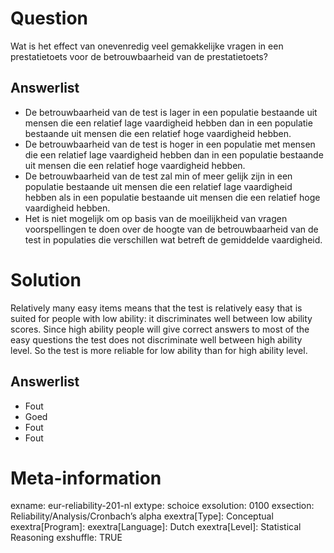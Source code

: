 Question
========
Wat is het effect van onevenredig veel gemakkelijke vragen in een prestatietoets voor de betrouwbaarheid van de prestatietoets?

Answerlist
----------
* De betrouwbaarheid van de test is lager in een populatie bestaande uit mensen die een relatief lage vaardigheid hebben dan in een populatie bestaande uit mensen die een relatief hoge vaardigheid hebben.
* De betrouwbaarheid van de test is hoger in een populatie met mensen die een relatief lage vaardigheid hebben dan in een populatie bestaande uit mensen die een relatief hoge vaardigheid hebben.
* De betrouwbaarheid van de test zal min of meer gelijk zijn in een populatie bestaande uit mensen die een relatief lage vaardigheid hebben als in een populatie bestaande uit mensen die een relatief hoge vaardigheid hebben.
* Het is niet mogelijk om op basis van de moeilijkheid van vragen voorspellingen te doen over de hoogte van de betrouwbaarheid van de test in populaties die verschillen wat betreft de gemiddelde vaardigheid.


Solution
========
Relatively many easy items means that the test is relatively easy that is suited for people with low ability: it discriminates well between low ability scores. Since high ability people will give correct answers to most of the easy questions the test does not discriminate well between high ability level. So the test is more reliable for low ability than for high ability level.

Answerlist
----------
* Fout
* Goed
* Fout
* Fout


Meta-information
================
exname: eur-reliability-201-nl
extype: schoice
exsolution: 0100
exsection: Reliability/Analysis/Cronbach's alpha
exextra[Type]: Conceptual
exextra[Program]: 
exextra[Language]: Dutch
exextra[Level]: Statistical Reasoning
exshuffle: TRUE